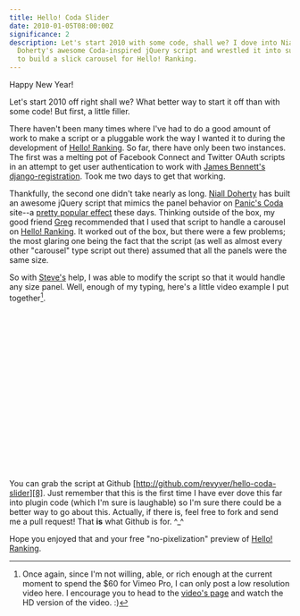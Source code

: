 ```yaml
---
title: Hello! Coda Slider
date: 2010-01-05T08:00:00Z
significance: 2
description: Let's start 2010 with some code, shall we? I dove into Niall
  Doherty's awesome Coda-inspired jQuery script and wrestled it into submission
  to build a slick carousel for Hello! Ranking.
---
```


Happy New Year!

Let's start 2010 off right shall we? What better way to start it off than with some code! But first, a little filler.

There haven't been many times where I've had to do a good amount of work to make a script or a pluggable work the way I wanted it to during the development of [Hello! Ranking][1]. So far, there have only been two instances. The first was a melting pot of Facebook Connect and Twitter OAuth scripts in an attempt to get user authentication to work with [James Bennett's django-registration][2]. Took me two days to get that working.

Thankfully, the second one didn't take nearly as long. [Niall Doherty][3] has built an awesome jQuery script that mimics the panel behavior on [Panic's Coda][4] site--a [pretty popular effect][5] these days. Thinking outside of the box, my good friend [Greg][6] recommended that I used that script to handle a carousel on [Hello! Ranking][1]. It worked out of the box, but there were a few problems; the most glaring one being the fact that the script (as well as almost every other "carousel" type script out there) assumed that all the panels were the same size.

So with [Steve's][7] help, I was able to modify the script so that it would handle any size panel. Well, enough of my typing, here's a little video example I put together[^1].

<object width="510" height="287">
  <param name="allowfullscreen" value="true" />
  <param name="allowscriptaccess" value="always" />
  <param
    name="movie"
    value="http://vimeo.com/moogaloop.swf?clip_id=8559024&amp;server=vimeo.com&amp;show_title=1&amp;show_byline=1&amp;show_portrait=0&amp;color=00ADEF&amp;fullscreen=1"
  />
  <embed
    src="http://vimeo.com/moogaloop.swf?clip_id=8559024&amp;server=vimeo.com&amp;show_title=1&amp;show_byline=1&amp;show_portrait=0&amp;color=00ADEF&amp;fullscreen=1"
    type="application/x-shockwave-flash"
    allowfullscreen="true"
    allowscriptaccess="always"
    width="510"
    height="287"
  ></embed>
</object>

You can grab the script at Github [http://github.com/revyver/hello-coda-slider][8]. Just remember that this is the first time I have ever dove this far into plugin code (which I'm sure is laughable) so I'm sure there could be a better way to go about this. Actually, if there is, feel free to fork and send me a pull request! That **is** what Github is for. ^\_^

Hope you enjoyed that and your free "no-pixelization" preview of [Hello! Ranking][1].

[^1]: Once again, since I'm not willing, able, or rich enough at the current moment to spend the $60 for Vimeo Pro, I can only post a low resolution video here. I encourage you to head to the [video's page][1] and watch the HD version of the video. :)

[1]: http://hello-ranking.com/
[2]: http://bitbucket.org/ubernostrum/django-registration/
[3]: http://www.ndoherty.biz/demos/coda-slider/2.0/
[4]: http://panic.com/coda/
[5]: http://appzapper.com/
[6]: http://gregnewman.com/
[7]: http://orderedlist.com/
[8]: http://github.com/revyver/hello-coda-slider

